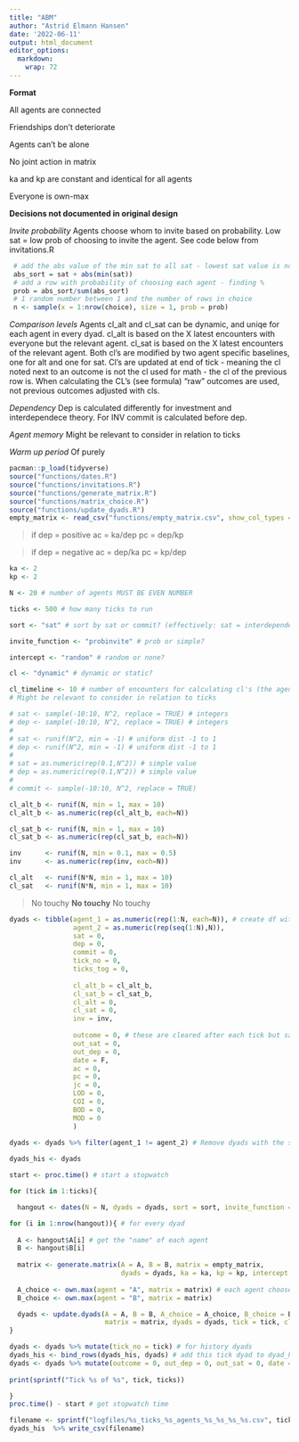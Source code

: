 ```yaml
---
title: "ABM"
author: "Astrid Elmann Hansen"
date: '2022-06-11'
output: html_document
editor_options: 
  markdown: 
    wrap: 72
---
```


**Format**

All agents are connected

Friendships don't deteriorate

Agents can't be alone

No joint action in matrix

ka and kp are constant and identical for all agents

Everyone is own-max


**Decisions not documented in original design**

*Invite probability*
Agents choose whom to invite based on probability. Low sat = low prob
of choosing to invite the agent. See code below from invitations.R

```r
 # add the abs value of the min sat to all sat - lowest sat value is now 0
 abs_sort = sat + abs(min(sat))
 # add a row with probability of choosing each agent - finding %
 prob = abs_sort/sum(abs_sort) 
 # 1 random number between 1 and the number of rows in choice
 n <- sample(x = 1:nrow(choice), size = 1, prob = prob) 
```

*Comparison levels*
Agents cl_alt and cl_sat can be dynamic, and uniqe for each agent in every dyad. cl_alt is based on the X latest encounters with everyone but the relevant agent. cl_sat is based on the X latest encounters of the relevant agent. Both cl's are modified by two agent specific baselines, one for alt and one for sat. 
Cl's are updated at end of tick - meaning the cl noted next to an outcome is not the cl used for math - the cl of the previous row is. When calculating the CL's (see formula) "raw" outcomes are used, not previous outcomes adjusted with cls.

*Dependency*
Dep is calculated differently for investment and interdependece theory. For INV commit is calculated before dep.

*Agent memory*
Might be relevant to consider in relation to ticks

*Warm up period*
Of purely


```r
pacman::p_load(tidyverse)
source("functions/dates.R")
source("functions/invitations.R")
source("functions/generate_matrix.R")
source("functions/matrix_choice.R")
source("functions/update_dyads.R")
empty_matrix <- read_csv("functions/empty_matrix.csv", show_col_types = FALSE)
```

>if dep = positive 
>ac = ka/dep 
>pc = dep/kp

>if dep = negative 
>ac = dep/ka 
>pc = kp/dep

```r

ka <- 2
kp <- 2

N <- 20 # number of agents MUST BE EVEN NUMBER

ticks <- 500 # how many ticks to run

sort <- "sat" # sort by sat or commit? (effectively: sat = interdependence, commit = investment)

invite_function <- "probinvite" # prob or simple?

intercept <- "random" # random or none?

cl <- "dynamic" # dynamic or static?

cl_timeline <- 10 # number of encounters for calculating cl's (the agents memory)
# Might be relevant to consider in relation to ticks

```

```r

# sat <- sample(-10:10, N^2, replace = TRUE) # integers 
# dep <- sample(-10:10, N^2, replace = TRUE) # integers 
# 
# sat <- runif(N^2, min = -1) # uniform dist -1 to 1
# dep <- runif(N^2, min = -1) # uniform dist -1 to 1
# 
# sat = as.numeric(rep(0.1,N^2)) # simple value
# dep = as.numeric(rep(0.1,N^2)) # simple value
# 
# commit <- sample(-10:10, N^2, replace = TRUE)

```

```r

cl_alt_b <- runif(N, min = 1, max = 10)
cl_alt_b <- as.numeric(rep(cl_alt_b, each=N))

cl_sat_b <- runif(N, min = 1, max = 10)
cl_sat_b <- as.numeric(rep(cl_sat_b, each=N))

inv      <- runif(N, min = 0.1, max = 0.5)
inv      <- as.numeric(rep(inv, each=N))

cl_alt   <- runif(N*N, min = 1, max = 10)
cl_sat   <- runif(N*N, min = 1, max = 10)

```






> No touchy
**No touchy**
> No touchy

```r
dyads <- tibble(agent_1 = as.numeric(rep(1:N, each=N)), # create df with dyads and inital values
                agent_2 = as.numeric(rep(seq(1:N),N)),
                sat = 0,
                dep = 0,
                commit = 0,
                tick_no = 0,
                ticks_tog = 0,
                
                cl_alt_b = cl_alt_b,
                cl_sat_b = cl_sat_b,
                cl_alt = 0,
                cl_sat = 0,
                inv = inv,
                
                outcome = 0, # these are cleared after each tick but saved in dyads_his
                out_sat = 0,
                out_dep = 0,
                date = F,
                ac = 0,
                pc = 0,
                jc = 0,
                LOD = 0,
                COI = 0,
                BOD = 0,
                MOD = 0
                )
  
dyads <- dyads %>% filter(agent_1 != agent_2) # Remove dyads with the same agent twice

dyads_his <- dyads
```


```r
start <- proc.time() # start a stopwatch

for (tick in 1:ticks){

  hangout <- dates(N = N, dyads = dyads, sort = sort, invite_function = invite_function) # set up date pairs

for (i in 1:nrow(hangout)){ # for every dyad
  
  A <- hangout$A[i] # get the "name" of each agent
  B <- hangout$B[i]
  
  matrix <- generate.matrix(A = A, B = B, matrix = empty_matrix, 
                            dyads = dyads, ka = ka, kp = kp, intercept = intercept) # generate matrix  
  
  A_choice <- own.max(agent = "A", matrix = matrix) # each agent chooses
  B_choice <- own.max(agent = "B", matrix = matrix)

  dyads <- update.dyads(A = A, B = B, A_choice = A_choice, B_choice = B_choice, 
                        matrix = matrix, dyads = dyads, tick = tick, cl = cl, cl_timeline = cl_timeline, sort = sort) # update dyads with new outcomes, tick_tog, sat and dep, AND CL's IF relevant
}

dyads <- dyads %>% mutate(tick_no = tick) # for history dyads
dyads_his <- bind_rows(dyads_his, dyads) # add this tick dyad to dyad_his
dyads <- dyads %>% mutate(outcome = 0, out_dep = 0, out_sat = 0, date = F, ac = 0, pc = 0, jc = 0, LOD = 0, COI = 0, BOD = 0, MOD = 0) # reset
  
print(sprintf("Tick %s of %s", tick, ticks))

}
proc.time() - start # get stopwatch time

filename <- sprintf("logfiles/%s_ticks_%s_agents_%s_%s_%s_%s.csv", ticks, N, sort, invite_function, cl, cl_timeline)
dyads_his  %>% write_csv(filename)

```
